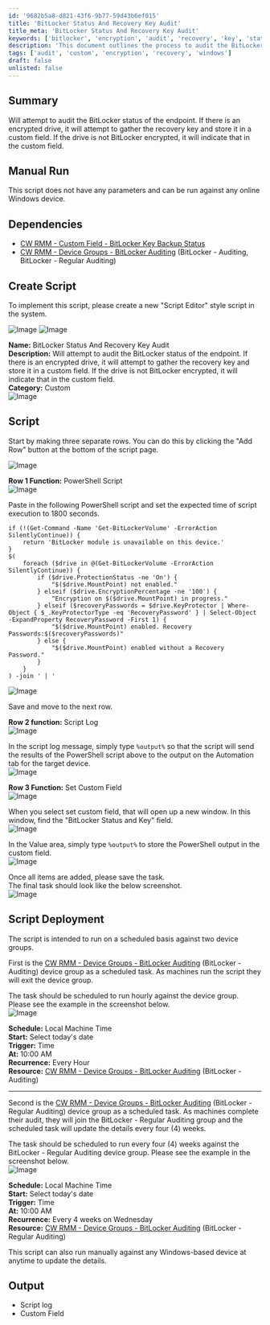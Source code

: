 ```yaml
---
id: '9682b5a8-d821-43f6-9b77-59d43b6ef015'
title: 'BitLocker Status And Recovery Key Audit'
title_meta: 'BitLocker Status And Recovery Key Audit'
keywords: ['bitlocker', 'encryption', 'audit', 'recovery', 'key', 'status', 'windows']
description: 'This document outlines the process to audit the BitLocker status of endpoints. It details how to gather recovery keys for encrypted drives and store the results in a custom field, along with instructions for manual and scheduled script execution.'
tags: ['audit', 'custom', 'encryption', 'recovery', 'windows']
draft: false
unlisted: false
---
```

## Summary

Will attempt to audit the BitLocker status of the endpoint. If there is an encrypted drive, it will attempt to gather the recovery key and store it in a custom field. If the drive is not BitLocker encrypted, it will indicate that in the custom field.

## Manual Run

This script does not have any parameters and can be run against any online Windows device.

## Dependencies

- [CW RMM - Custom Field - BitLocker Key Backup Status](https://proval.itglue.com/DOC-5078775-12878969)
- [CW RMM - Device Groups - BitLocker Auditing](https://proval.itglue.com/DOC-5078775-12878973) (BitLocker - Auditing, BitLocker - Regular Auditing)

## Create Script

To implement this script, please create a new "Script Editor" style script in the system.

![Image](../../../static/img/BitLocker-Status-and-Recovery-Key-Audit/image_4.png)
![Image](../../../static/img/BitLocker-Status-and-Recovery-Key-Audit/image_5.png)

**Name:** BitLocker Status And Recovery Key Audit  
**Description:** Will attempt to audit the BitLocker status of the endpoint. If there is an encrypted drive, it will attempt to gather the recovery key and store it in a custom field. If the drive is not BitLocker encrypted, it will indicate that in the custom field.  
**Category:** Custom  
![Image](../../../static/img/BitLocker-Status-and-Recovery-Key-Audit/image_6.png)

## Script

Start by making three separate rows. You can do this by clicking the "Add Row" button at the bottom of the script page.

![Image](../../../static/img/BitLocker-Status-and-Recovery-Key-Audit/image_7.png)

**Row 1 Function:** PowerShell Script  
![Image](../../../static/img/BitLocker-Status-and-Recovery-Key-Audit/image_8.png)

Paste in the following PowerShell script and set the expected time of script execution to 1800 seconds.

```
if (!(Get-Command -Name 'Get-BitLockerVolume' -ErrorAction SilentlyContinue)) {
    return 'BitLocker module is unavailable on this device.'
}
$(
    foreach ($drive in @(Get-BitLockerVolume -ErrorAction SilentlyContinue)) {
        if ($drive.ProtectionStatus -ne 'On') {
            "$($drive.MountPoint) not enabled."
        } elseif ($drive.EncryptionPercentage -ne '100') {
            "Encryption on $($drive.MountPoint) in progress."
        } elseif ($recoveryPasswords = $drive.KeyProtector | Where-Object { $_.KeyProtectorType -eq 'RecoveryPassword' } | Select-Object -ExpandProperty RecoveryPassword -First 1) {
            "$($drive.MountPoint) enabled. Recovery Passwords:$($recoveryPasswords)"
        } else {
            "$($drive.MountPoint) enabled without a Recovery Password."
        }
    }
) -join ' | '
```

![Image](../../../static/img/BitLocker-Status-and-Recovery-Key-Audit/image_9.png)

Save and move to the next row.

**Row 2 function:** Script Log  
![Image](../../../static/img/BitLocker-Status-and-Recovery-Key-Audit/image_10.png)

In the script log message, simply type `%output%` so that the script will send the results of the PowerShell script above to the output on the Automation tab for the target device.  
![Image](../../../static/img/BitLocker-Status-and-Recovery-Key-Audit/image_11.png)

**Row 3 Function:** Set Custom Field  
![Image](../../../static/img/BitLocker-Status-and-Recovery-Key-Audit/image_12.png)

When you select set custom field, that will open up a new window. In this window, find the "BitLocker Status and Key" field.  
![Image](../../../static/img/BitLocker-Status-and-Recovery-Key-Audit/image_13.png)

In the Value area, simply type `%output%` to store the PowerShell output in the custom field.  
![Image](../../../static/img/BitLocker-Status-and-Recovery-Key-Audit/image_14.png)

Once all items are added, please save the task.  
The final task should look like the below screenshot.  
![Image](../../../static/img/BitLocker-Status-and-Recovery-Key-Audit/image_15.png)

## Script Deployment

The script is intended to run on a scheduled basis against two device groups.

First is the [CW RMM - Device Groups - BitLocker Auditing](https://proval.itglue.com/DOC-5078775-12878973) (BitLocker - Auditing) device group as a scheduled task. As machines run the script they will exit the device group.

The task should be scheduled to run hourly against the device group. Please see the example in the screenshot below.  
![Image](../../../static/img/BitLocker-Status-and-Recovery-Key-Audit/image_16.png)

**Schedule:** Local Machine Time  
**Start:** Select today's date  
**Trigger:** Time  
**At:** 10:00 AM  
**Recurrence:** Every Hour  
**Resource:** [CW RMM - Device Groups - BitLocker Auditing](https://proval.itglue.com/DOC-5078775-12878973) (BitLocker - Auditing)

---

Second is the [CW RMM - Device Groups - BitLocker Auditing](https://proval.itglue.com/DOC-5078775-12878973) (BitLocker - Regular Auditing) device group as a scheduled task. As machines complete their audit, they will join the BitLocker - Regular Auditing group and the scheduled task will update the details every four (4) weeks.

The task should be scheduled to run every four (4) weeks against the BitLocker - Regular Auditing device group. Please see the example in the screenshot below.  
![Image](../../../static/img/BitLocker-Status-and-Recovery-Key-Audit/image_17.png)

**Schedule:** Local Machine Time  
**Start:** Select today's date  
**Trigger:** Time  
**At:** 10:00 AM  
**Recurrence:** Every 4 weeks on Wednesday  
**Resource:** [CW RMM - Device Groups - BitLocker Auditing](https://proval.itglue.com/DOC-5078775-12878973) (BitLocker - Regular Auditing)

This script can also run manually against any Windows-based device at anytime to update the details.

## Output

- Script log
- Custom Field











